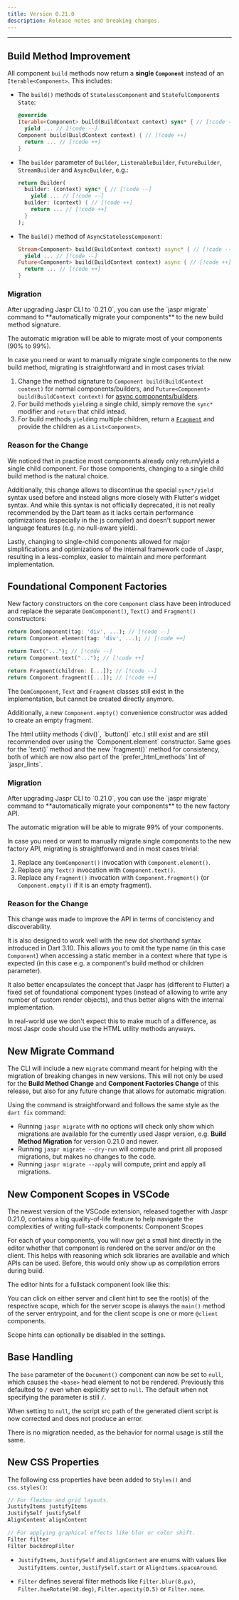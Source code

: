 ```yaml
---
title: Version 0.21.0
description: Release notes and breaking changes.
---
```


---

## Build Method Improvement

All component `build` methods now return a **single `Component`** instead of an `Iterable<Component>`. This includes:

- The `build()` methods of `StatelessComponent` and `StatefulComponent`s `State`:

  ```dart
  @override
  Iterable<Component> build(BuildContext context) sync* { // [!code --]
    yield ... // [!code --]
  Component build(BuildContext context) { // [!code ++]
    return ... // [!code ++]
  }
  ```

- The `builder` parameter of `Builder`, `ListenableBuilder`, `FutureBuilder`, `StreamBuilder` and `AsyncBuilder`, e.g.:

  ```dart
  return Builder(
    builder: (context) sync* { // [!code --]
      yield ... // [!code --]
    builder: (context) { // [!code ++]
      return ... // [!code ++]
    }
  );
  ```

- The `build()` method of `AsyncStatelessComponent`:

  ```dart
  Stream<Component> build(BuildContext context) async* { // [!code --]
    yield ... // [!code --]
  Future<Component> build(BuildContext context) async { // [!code ++]
    return ... // [!code ++]
  }
  ```

### Migration

<Info>
After upgrading Jaspr CLI to `0.21.0`, you can use the `jaspr migrate` command to **automatically migrate your components** to the new build method signature.

The automatic migration will be able to migrate most of your components (90% to 99%).
</Info>

In case you need or want to manually migrate single components to the new build method, migrating is straightforward and in most cases trivial:

1. Change the method signature to `Component build(BuildContext context)` for normal components/builders, and `Future<Component> build(BuildContext context)` for [async components/builders](/api/components/async_components).
2. For build methods `yield`ing a single child, simply remove the `sync*` modifier and `return` that child intead.
3. For build methods `yield`ing multiple children, return a [`Fragment`](/api/components/fragment) and provide the children as a `List<Component>`.

### Reason for the Change

We noticed that in practice most components already only return/yield a single child component. For those components, changing to a single child build method is the natural choice.

Additionally, this change allows to discontinue the special `sync*/yield` syntax used before and instead aligns more closely with Flutter's widget syntax. And while this syntax is not officially deprecated, it is not really recommended by the Dart team as it lacks certain performance optimizations (especially in the js compiler) and doesn't support newer language features (e.g. no null-aware yield).

Lastly, changing to single-child components allowed for major simplifications and optimizations of the internal framework code of Jaspr, resulting in a less-complex, easier to maintain and more performant implementation.

## Foundational Component Factories

New factory constructors on the core `Component` class have been introduced and replace the separate `DomComponent()`, `Text()` and `Fragment()` constructors:

```dart
return DomComponent(tag: 'div', ...); // [!code --]
return Component.element(tag: 'div', ...); // [!code ++]

return Text("..."); // [!code --]
return Component.text("..."); // [!code ++]

return Fragment(children: [...]); // [!code --]
return Component.fragment([...]); // [!code ++]
```

The `DomComponent`, `Text` and `Fragment` classes still exist in the implementation, but cannot be created directly anymore.

Additionally, a new `Component.empty()` convenience constructor was added to create an empty fragment.

<Info>
The html utility methods (`div()`, `button()` etc.) still exist and are still recommended over using the `Component.element` constructor. Same goes for the `text()` method and the new `fragment()` method for consistency, both of which are now also part of the 'prefer_html_methods' lint of `jaspr_lints`.
</Info>

### Migration

<Info>
After upgrading Jaspr CLI to `0.21.0`, you can use the `jaspr migrate` command to **automatically migrate your components** to the new factory API.

The automatic migration will be able to migrate 99% of your components.
</Info>

In case you need or want to manually migrate single components to the new factory API, migrating is straightforward and in most cases trivial:

1. Replace any `DomComponent()` invocation with `Component.element()`.
2. Replace any `Text()` invocation with `Component.text()`.
3. Replace any `Fragment()` invocation with `Component.fragment()` (or `Component.empty()` if it is an empty fragment).

### Reason for the Change

This change was made to improve the API in terms of concistency and discoverability.

It is also designed to work well with the new dot shorthand syntax introduced in Dart 3.10. This allows you to omit the type name (in this case `Component`) when accessing a static member in a context where that type is expected (in this case e.g. a component's build method or children parameter).

It also better encapsulates the concept that Jaspr has (different to Flutter) a fixed set of foundational component types (instead of allowing to write any number of custom render objects), and thus better aligns with the internal implementation.

In real-world use we don't expect this to make much of a difference, as most Jaspr code should use the HTML utility methods anyways.

## New Migrate Command

The CLI will include a new `migrate` command meant for helping with the migration of breaking changes in new versions. This will not only be used for the **Build Method Change** and **Component Factories Change** of this release, but also for any future change that allows for automatic migration.

Using the command is straightforward and follows the same style as the `dart fix` command:

- Running `jaspr migrate` with no options will check only show which migrations are available for the currently used Jaspr version, e.g. **Build Method Migration** for version 0.21.0 and newer.
- Running `jaspr migrate --dry-run` will compute and print all proposed migrations, but makes no changes to the code.
- Running `jaspr migrate --apply` will compute, print and apply all migrations.

## New Component Scopes in VSCode

The newest version of the VSCode extension, released together with Jaspr 0.21.0, contains a big quality-of-life feature to help navigate the complexities of writing full-stack components: Component Scopes

For each of your components, you will now get a small hint directly in the editor whether that component is rendered on the server and/or on the client. This helps with reasoning which sdk libraries are available and which APIs can be used. Before, this would only show up as compilation errors during build.

The editor hints for a fullstack component look like this:



You can click on either server and client hint to see the root(s) of the respective scope, which for the server scope is always the `main()` method of the server entrypoint, and for the client scope is one or more `@client` components.

Scope hints can optionally be disabled in the settings.

## Base Handling

The `base` parameter of the `Document()` component can now be set to `null`, which causes the `<base>` head element to not be rendered. Previously this defaulted to `/` even when explicitly set to `null`. The default when not specifying the parameter is still `/`.

When setting to `null`, the script src path of the generated client script is now corrected and does not produce an error.

There is no migration needed, as the behavior for normal usage is still the same.

## New CSS Properties

The following css properties have been added to `Styles()` and `css.styles()`:

```dart
// For flexbox and grid layouts.
JustifyItems justifyItems
JustifySelf justifySelf
AlignContent alignContent

// For applying graphical effects like blur or color shift.
Filter filter
Filter backdropFilter
```

- `JustifyItems`, `JustifySelf` and `AlignContent` are enums with values like `JustifyItems.center`, `JustifySelf.start` or `AlignItems.spaceAround`.

- `Filter` defines several filter methods like `Filter.blur(8.px)`, `Filter.hueRotate(90.deg)`, `Filter.opacity(0.5)` or `Filter.none`.
